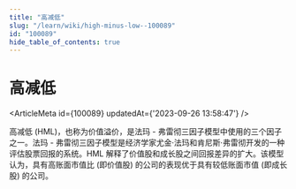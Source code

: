 ```yaml
---
title: "高减低"
slug: "/learn/wiki/high-minus-low--100089"
id: "100089"
hide_table_of_contents: true
---
```



# 高减低

<ArticleMeta id={100089} updatedAt={'2023-09-26 13:58:47'} />
<div className='border-solid border-b border-t-0 my-4 border-[var(--ifm-color-gray-300)]' />

高减低 (HML)，也称为价值溢价，是法玛 - 弗雷彻三因子模型中使用的三个因子之一。法玛 - 弗雷彻三因子模型是经济学家尤金·法玛和肯尼斯·弗雷彻开发的一种评估股票回报的系统。HML 解释了价值股和成长股之间回报差异的扩大。该模型认为，具有高账面市值比 (即价值股) 的公司的表现优于具有较低账面市值 (即成长股) 的公司。
